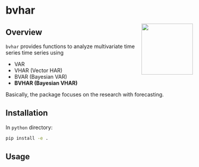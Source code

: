 # bvhar
<a href="https://github.com/ygeunkim/bvhar/tree/feature/python/python/"><img src="logo.png" align="right" height="138" /></a>

<!-- badges: start -->
<!-- badges: end -->

## Overview

`bvhar` provides functions to analyze multivariate time series time series using

- VAR
- VHAR (Vector HAR)
- BVAR (Bayesian VAR)
- **BVHAR (Bayesian VHAR)**

Basically, the package focuses on the research with forecasting.

## Installation

In `python` directory:

```bash
pip install -e .
```

## Usage



